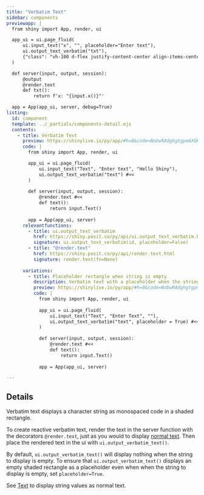 ```yaml
---
title: "Verbatim Text"
sidebar: components 
previewapp: |
  from shiny import App, render, ui

  app_ui = ui.page_fluid(
      ui.input_text("x", "", placeholder="Enter text"),
      ui.output_text_verbatim("txt"),
      {"class": "vh-100 d-flex justify-content-center align-items-center flex-column px-4"}
  )

  def server(input, output, session):
      @output
      @render.text
      def txt():
          return f'x: "{input.x()}"'

  app = App(app_ui, server, debug=True)
listing:
  id: component
  template: ../_partials/components-detail.ejs
  contents:
    - title: Verbatim Text
      preview: https://shinylive.io/py/app/#h=0&code=NobwRAdghgtgpmAXGKAHVA6VBPMAaMAYwHsIAXOcpMAMwCdiYACAZwAsBLCbJjmVYnTJMAgujxM6lACZw6EgK4cAOhFVpUAfSVMAvEyVYoAcziaaAGyXSAFKqYODHDF1QKymigA8ydsABU4H2V8JhCAUXI5Jm8yEIkQgAk4CwtiJgBlTm4QgEo8e0dDYnc3D1jNADc5ACMoMj4-WLymAGIAHnbVXNVVWRpWOWq6G1d3CRKyMokWOBYWDlJcxEKHAAEpCFk6DFi2ztWmfpig32XDx0k4MgU6CF4IMoxAnxsetWh0PVF0Gw1tDgzIZyXJgAC+AF0gA
      code: |
        from shiny import App, render, ui

        app_ui = ui.page_fluid(
            ui.input_text("Text", "Enter text", "Hello Shiny"),
            ui.output_text_verbatim("text") #<<
        )
        
        def server(input, output, session):
            @render.text #<<
            def text():
                return input.Text()
        
        app = App(app_ui, server)
      relevantfunctions:
        - title: ui.output_text_verbatim
          href: https://shiny.posit.co/py/api/ui.output_text_verbatim.html
          signature: ui.output_text_verbatim(id, placeholder=False)
        - title: "@render.text"
          href: https://shiny.posit.co/py/api/render.text.html
          signature: render.text(fn=None)
        
      variations:
        - title: Placeholder rectangle when string is empty
          description: Verbatim text with a placeholder when the string to display is empty (see Details above).   
          preview: https://shinylive.io/py/app/#h=0&code=NobwRAdghgtgpmAXGKAHVA6VBPMAaMAYwHsIAXOcpMAMwCdiYACAZwAsBLCbJjmVYnTJMAgujxM6lACZw6EgK4cAOhFVpUAfSVMAvEyVYoAcziaaAGyXSAFKqYODHDF1QKymigA8ydsABU4H2V8JhCAUXI5JkDg0JCQgEo8e0dDYnc3D28PADc5ACMoMj4-HJCJVAsoQjg2YgtZOj0YugU4RKYAYgAeHtVE1VVZGlY5fLobV3cJDLIsiRY4FhYOUkTEVIcAASkIJoxyiEcmEaYcmw2tk8k4MgU6Y+myDFjfQbVodBaxVBsNbQcRbjOSJMAAXwAukA
          code: |
            from shiny import App, render, ui
    
            app_ui = ui.page_fluid(
                ui.input_text("Text", "Enter Text", ""),
                ui.output_text_verbatim("text", placeholder = True) #<<
            )
            
            def server(input, output, session):
                @render.text #<<
                def text():
                    return input.Text()
            
            app = App(app_ui, server)

---
```


:::{#component}
:::

## Details

Verbatim text displays a character string as monospaced code in a shaded rectangle.

To create reactive verbatim text, render the text in the server function with the decorators `@render.text`, just as you would to display [normal text](TODO: ADD LINK TO TEXT). Then place the rendered text in the ui with `ui.output_verbatim_text()`.

By default, `ui.output_verbatim_text()` will display nothing when the string to display is empty. To ensure that `ui.output_verbatim_text()` displays an empty shaded rectangle as a placeholder even when when the string to display is empty, set `placeholder=True`.

See [Text](TODO: ADD LINK TO TEXT) to display string values as normal text.